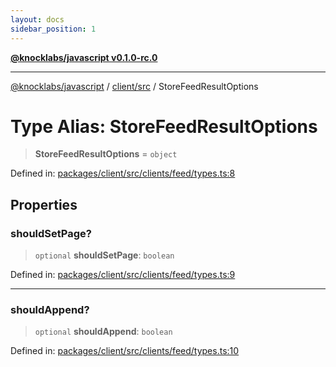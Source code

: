 ```yaml
---
layout: docs
sidebar_position: 1
---
```


[**@knocklabs/javascript v0.1.0-rc.0**](../../../index.mdx)

***

[@knocklabs/javascript](../../../modules.mdx) / [client/src](../index.mdx) / StoreFeedResultOptions

# Type Alias: StoreFeedResultOptions

> **StoreFeedResultOptions** = `object`

Defined in: [packages/client/src/clients/feed/types.ts:8](https://github.com/knocklabs/javascript/blob/main/packages/client/src/clients/feed/types.ts#L8)

## Properties

### shouldSetPage?

> `optional` **shouldSetPage**: `boolean`

Defined in: [packages/client/src/clients/feed/types.ts:9](https://github.com/knocklabs/javascript/blob/main/packages/client/src/clients/feed/types.ts#L9)

***

### shouldAppend?

> `optional` **shouldAppend**: `boolean`

Defined in: [packages/client/src/clients/feed/types.ts:10](https://github.com/knocklabs/javascript/blob/main/packages/client/src/clients/feed/types.ts#L10)
